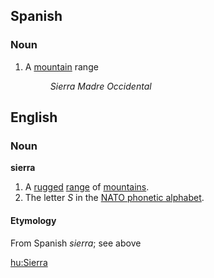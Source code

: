 ==Spanish==
===Noun===
#A [[mountain]] range
#:''Sierra Madre Occidental''

==English==
===Noun===
'''sierra'''
#A [[rugged]] [[range]] of [[mountain]]s.
#The letter ''S'' in the [[NATO phonetic alphabet]].

====Etymology====
From Spanish ''sierra''; see above

[[hu:Sierra]]